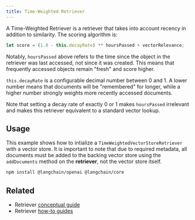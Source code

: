 ```yaml
---
title: Time-Weighted Retriever
---
```


A Time-Weighted Retriever is a retriever that takes into account recency in addition to similarity. The scoring algorithm is:

```typescript
let score = (1.0 - this.decayRate) ** hoursPassed + vectorRelevance;
```

Notably, `hoursPassed` above refers to the time since the object in the retriever was last accessed, not since it was created. This means that frequently accessed objects remain "fresh" and score higher.

`this.decayRate` is a configurable decimal number between 0 and 1. A lower number means that documents will be "remembered" for longer, while a higher number strongly weights more recently accessed documents.

Note that setting a decay rate of exactly 0 or 1 makes `hoursPassed` irrelevant and makes this retriever equivalent to a standard vector lookup.

## Usage

This example shows how to intialize a `TimeWeightedVectorStoreRetriever` with a vector store.
It is important to note that due to required metadata, all documents must be added to the backing vector store using the `addDocuments` method on the **retriever**, not the vector store itself.



<IntegrationInstallTooltip/>

```bash npm
npm install @langchain/openai @langchain/core
```

<TimeWeightedRetriever />

## Related

- Retriever [conceptual guide](/oss/concepts/retrievers)
- Retriever [how-to guides](/oss/how-to/#retrievers)
